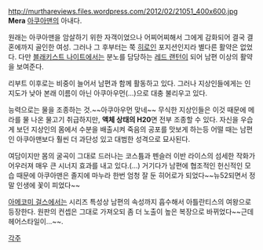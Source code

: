 http://murthareviews.files.wordpress.com/2012/02/21051_400x600.jpg
'''Mera'''
[[아쿠아맨]]의 아내다.

원래는 아쿠아맨을 암살하기 위한 자객이었으나 어찌어찌해서 그에게 감화되어 결국 결혼에까지 골인한 여성. 그러나 그 후부터는 쭉 [[히로인]] 포지션인지라 별다른 활약은 없었다. 다만 [[블래키스트 나이트]]에서는 분노를 담당하는 [[레드 랜턴]]이 되어 남편 이상의 활약을 보여준다.

리부트 이후로는 비중이 늘어서 남편과 함께 활동하고 있다. 그러나 지상인들에게는 인지도가 낮아 본래 이름이 아닌 아쿠아우먼(...)으로 대충 불리우고 있다. 

능력으로는 물을 조종하는 것.~~아쿠아우먼 맞네~~ 무식한 지상인들은 이것 때문에 메라를 물 나온 물고기 취급하지만, '''액체 상태의 H20'''면 전부 조종할 수 있다. 자신을 우습게 보던 지상인의 몸에서 수분을 배출시켜 죽음의 공포를 맛보게 하는등 어떨 때는 남편인 아쿠아맨보다 훨씬 더 과단성 있고 대범한 성격으로 묘사된다. 

여담이지만 몸의 굴곡이 그대로 드러나는 코스튬과 펜슬러 이반 라이스의 섬세한 작화가 어우러져 매우 큰 시너지 효과를 내고 있다.(...)  거기다가 남편에 협조적인 헌신적인 모습 때문에 아쿠아맨은 졸지에 마누라 한번 엄청 잘 둔 히어로가 되었다~~뉴52되면서 정말 인생에 꽃이 피었다~~

[[아메코미 걸스]]에서는 시리즈 특성상 남편의 속성까지 흡수해서 아틀란티스의 여왕으로 등장한다.  원판의 컨셉은 그대로 가져오되 좀 더 노출이 높은 복장으로 바뀌었다~~근데 헤어스타일이...~~.

[[각주]]
